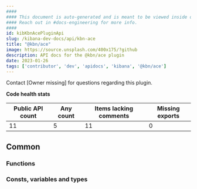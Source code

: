 ```yaml
---
####
#### This document is auto-generated and is meant to be viewed inside our experimental, new docs system.
#### Reach out in #docs-engineering for more info.
####
id: kibKbnAcePluginApi
slug: /kibana-dev-docs/api/kbn-ace
title: "@kbn/ace"
image: https://source.unsplash.com/400x175/?github
description: API docs for the @kbn/ace plugin
date: 2023-01-26
tags: ['contributor', 'dev', 'apidocs', 'kibana', '@kbn/ace']
---
```




Contact [Owner missing] for questions regarding this plugin.

**Code health stats**

| Public API count  | Any count | Items lacking comments | Missing exports |
|-------------------|-----------|------------------------|-----------------|
| 11 | 5 | 11 | 0 |

## Common

### Functions
<DocDefinitionList data={kbnAceObj.common.functions}/>

### Consts, variables and types
<DocDefinitionList data={kbnAceObj.common.misc}/>

